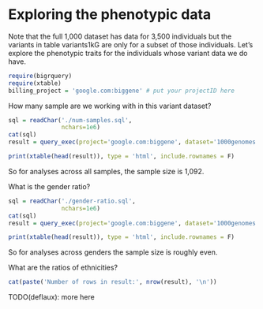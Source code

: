 Exploring the phenotypic data
========================================================

Note that the full 1,000 dataset has data for 3,500 individuals but the variants in table variants1kG are only for a subset of those individuals.  Let’s explore the phenotypic traits for the individuals whose variant data we do have.

```r
require(bigrquery)
require(xtable)
billing_project = 'google.com:biggene' # put your projectID here
```

How many sample are we working with in this variant dataset?
```r
sql = readChar('./num-samples.sql',
               nchars=1e6)
cat(sql)
result = query_exec(project='google.com:biggene', dataset='1000genomes', query=sql, billing = billing_project)
```

```r
print(xtable(head(result)), type = 'html', include.rownames = F)
```
So for analyses across all samples, the sample size is 1,092.

What is the gender ratio?
```r
sql = readChar('./gender-ratio.sql',
               nchars=1e6)
cat(sql)
result = query_exec(project='google.com:biggene', dataset='1000genomes', query=sql, billing = billing_project)
```


```r
print(xtable(head(result)), type = 'html', include.rownames = F)
```
So for analyses across genders the sample size is roughly even.

What are the ratios of ethnicities?



```r
cat(paste('Number of rows in result:', nrow(result), '\n'))
```


TODO(deflaux): more here
